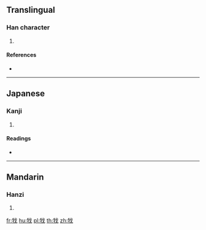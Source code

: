==Translingual==

===Han character===
{{Han char|rn=93|rad=牛|as=04|sn=8|four=|canj=HQI,XHQI}}

# {{defn|Han|sort=牛04}}

====References====
* {{Han ref|kx=0699.111|dkj=19962|dj=1112.020|hdz=31803.090|uh=726B|ud=29291}}

----

==Japanese==

===Kanji===
{{ja-kanji|grade=|rs=牛04}}

# {{defn|lang=ja|sort=牛04}}

====Readings====
* {{ja-readings|on=[[か]] (ka), [[ばつ]] (batsu)|kun=[[きる]] (kiru)}}

----

==Mandarin==

===Hanzi===
{{cmn-hanzi|pin=[[gē]] ([[ge1]])|wg=ko<sup>1</sup>}}

# {{defn|lang=cmn|sort=牛04}}

[[fr:牫]]
[[hu:牫]]
[[pl:牫]]
[[th:牫]]
[[zh:牫]]